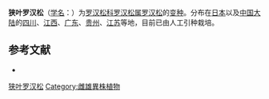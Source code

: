 {{Infraspeciesbox
| name = 狭叶罗汉松
| status = 
| status_system = 
| image =
| genus = Podocarpus
| species link = 罗汉松
| species = macrophyllus
| varietas = angustifolius
| authority = Bl.
}}

'''狭叶罗汉松'''（[[学名|学名]]：{{lang|la|''Podocarpus macrophyllus'' var. ''angustifolius''}}）为[[罗汉松科|罗汉松科]][[罗汉松属|罗汉松属]][[罗汉松|罗汉松]]的[[变种|变种]]。分布在[[日本|日本]]以及[[中国大陆|中国大陆]]的[[四川|四川]]、[[江西|江西]]、[[广东|广东]]、[[贵州|贵州]]、[[江苏|江苏]]等地，目前已由人工引种栽培。

== 参考文献 ==
<div class="references-small">
* {{cite web| url =http://www.bioinfo.cn/db05/KmzwSpecies.php?action=view&id=24403| title =狭叶罗汉松（变种）| work =《中国高等植物数据库全库》| publisher =中国科学院微生物研究所| author =昆明植物研究所| accessdate =2009-02-25| deadurl =yes| archiveurl =https://web.archive.org/web/20160305061343/http://www.bioinfo.cn/db05/KmzwSpecies.php?action=view&id=24403| archivedate =2016-03-05}}
</div>
{{Taxonbar|from=Q18382286}}

[[Category:罗汉松属|狭叶罗汉松]]
[[Category:雌雄異株植物|Category:雌雄異株植物]]


{{植物小作品}}